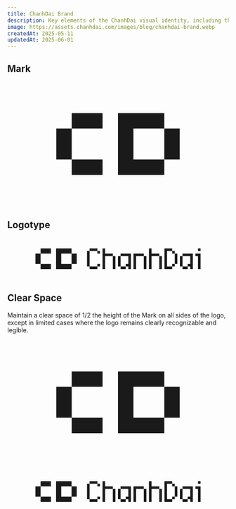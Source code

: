 ```yaml
---
title: ChanhDai Brand
description: Key elements of the ChanhDai visual identity, including the mark, logotype, clear space, and more.
image: https://assets.chanhdai.com/images/blog/chanhdai-brand.webp
createdAt: 2025-05-11
updatedAt: 2025-06-01
---
```


## Mark

<figure>
  <svg
    className="mx-auto h-auto w-1/3"
    xmlns="http://www.w3.org/2000/svg"
    fill="none"
    viewBox="0 0 386 258"
  >
    <path
      fill="currentColor"
      d="M161 193H97v-32h64v32ZM289 97h-64v64h64v32h-96V65h96v32ZM97 161H65V97h32v64ZM321 161h-32V97h32v64ZM161 97H97V65h64v32Z"
    />
  </svg>
</figure>

## Logotype

<figure>
  <svg
    className="mx-auto h-auto w-full"
    xmlns="http://www.w3.org/2000/svg"
    fill="none"
    viewBox="0 0 1154 258"
  >
    <path
      fill="currentColor"
      d="M161 193H97v-32h64v32Zm128-96h-64v64h64v32h-96V65h96v32ZM97 161H65V97h32v64Zm224 0h-32V97h32v64ZM161 97H97V65h64v32Zm288-16h16v16h-16V81Zm-48-16h48v16h-48V65Zm-16 16h16v96h-16V81Zm16 96h48v16h-48v-16Zm48-16h16v16h-16v-16Zm32-96h16v128h-16V65Zm16 32h48v16h-48V97Zm48 16h16v80h-16v-80Zm48-16h48v16h-48V97Zm-16 16h16v64h-16v-64Zm16 64h32v16h-32v-16Zm32-16h16v16h-16v-16Zm16-64h16v96h-16V97Zm32 0h16v96h-16V97Zm16 0h48v16h-48V97Zm48 16h16v80h-16v-80Zm32-48h16v128h-16V65Zm16 32h48v16h-48V97Zm48 16h16v80h-16v-80Zm48-48h32v16h-32V65Zm32 16h16v16h-16V81Zm0 80h16v16h-16v-16Zm16-64h16v64h-16V97Zm-48 80h32v16h-32v-16ZM865 65h16v128h-16V65Zm112 32h48v16h-48V97Zm-16 16h16v64h-16v-64Zm16 64h32v16h-32v-16Zm32-16h16v16h-16v-16Zm16-64h16v96h-16V97Zm32 0h16v16h-16V97Zm16 0h16v96h-16V97Zm0-32h16v16h-16V65Z"
    />
  </svg>
</figure>

## Clear Space

Maintain a clear space of 1/2 the height of the Mark on all sides of the logo, except in limited cases where the logo remains clearly recognizable and legible.

<figure>
  <svg
    className="mx-auto h-auto w-1/3"
    xmlns="http://www.w3.org/2000/svg"
    fill="none"
    viewBox="0 0 386 258"
  >
    <path
      className="fill-current/8"
      d="M1 129h64v64H1zM161 193h64v64h-64zM161 1h64v64h-64zM321 129h64v64h-64z"
    />
    <path
      className="stroke-current/30"
      strokeLinecap="square"
      strokeDasharray="8 4"
      d="M1 65h384M1 1h384M1 257h384M1 193h384M65 1v256M1 1v256M321 1v256"
    />
    <path className="stroke-current/30" strokeDasharray="8 4" d="M385 1v256" />
    <path
      className="stroke-current/30"
      strokeDasharray="8 4"
      strokeLinecap="square"
      d="M1 129h64"
    />
    <path
      fill="currentColor"
      d="M161 193H97v-32h64v32ZM289 97h-64v64h64v32h-96V65h96v32ZM97 161H65V97h32v64ZM321 161h-32V97h32v64ZM161 97H97V65h64v32Z"
    />
  </svg>
</figure>

<figure>
  <svg
    className="h-auto w-full"
    xmlns="http://www.w3.org/2000/svg"
    fill="none"
    viewBox="0 0 1154 258"
  >
    <path
      className="fill-current/8"
      d="M1 129h64v64H1zM161 193h64v64h-64zM161 1h64v64h-64zM705 1h64v64h-64zM705 193h64v64h-64zM1089 129h64v64h-64z"
    />
    <path
      className="stroke-current/30"
      strokeLinecap="square"
      strokeDasharray="8 4"
      d="M1 65h1152M1 1h1152M1 257h1152M1 193h1152M65 1v256M1 1v256M1089 1v256"
    />
    <path className="stroke-current/30" strokeDasharray="8 4" d="M1153 1v256" />
    <path
      className="stroke-current/30"
      strokeDasharray="8 4"
      strokeLinecap="square"
      d="M1 129h64"
    />
    <path
      fill="currentColor"
      d="M161 193H97v-32h64v32Zm128-96h-64v64h64v32h-96V65h96v32ZM97 161H65V97h32v64Zm224 0h-32V97h32v64ZM161 97H97V65h64v32Zm288-16h16v16h-16V81Zm-48-16h48v16h-48V65Zm-16 16h16v96h-16V81Zm16 96h48v16h-48v-16Zm48-16h16v16h-16v-16Zm32-96h16v128h-16V65Zm16 32h48v16h-48V97Zm48 16h16v80h-16v-80Zm48-16h48v16h-48V97Zm-16 16h16v64h-16v-64Zm16 64h32v16h-32v-16Zm32-16h16v16h-16v-16Zm16-64h16v96h-16V97Zm32 0h16v96h-16V97Zm16 0h48v16h-48V97Zm48 16h16v80h-16v-80Zm32-48h16v128h-16V65Zm16 32h48v16h-48V97Zm48 16h16v80h-16v-80Zm48-48h32v16h-32V65Zm32 16h16v16h-16V81Zm0 80h16v16h-16v-16Zm16-64h16v64h-16V97Zm-48 80h32v16h-32v-16ZM865 65h16v128h-16V65Zm112 32h48v16h-48V97Zm-16 16h16v64h-16v-64Zm16 64h32v16h-32v-16Zm32-16h16v16h-16v-16Zm16-64h16v96h-16V97Zm32 0h16v16h-16V97Zm16 0h16v96h-16V97Zm0-32h16v16h-16V65Z"
    />
  </svg>
</figure>
